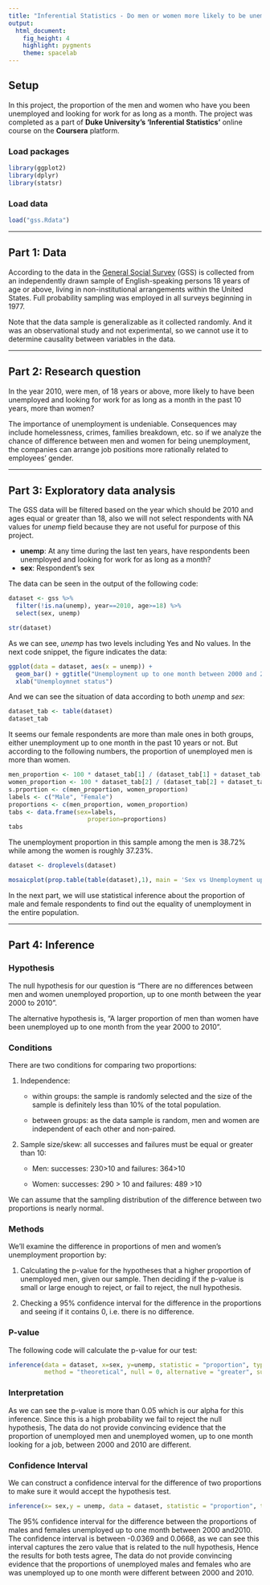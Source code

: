```yaml
---
title: "Inferential Statistics - Do men or women more likely to be unemployed?"
output: 
  html_document: 
    fig_height: 4
    highlight: pygments
    theme: spacelab
---
```


## Setup
In this project, the proportion of the men and women who have you been unemployed and looking for work for as long as a month.
The project was completed as a part of **Duke University’s ‘Inferential Statistics’** online course on the **Coursera** platform.

### Load packages

```r
library(ggplot2)
library(dplyr)
library(statsr)
```

### Load data


```r
load("gss.Rdata")
```


* * *

## Part 1: Data
According to the data in the [General Social Survey](https://gss.norc.org/Get-Documentation) (GSS) is collected from an independently drawn sample of English-speaking persons 18 years of age or above, living in non-institutional arrangements within the United States. Full probability sampling was employed in all surveys beginning in 1977.

Note that the data sample is generalizable as it collected randomly. And it was an observational 
study and not experimental, so we cannot use it to determine causality between variables in the data. 

* * *

## Part 2: Research question
In the year 2010, were men, of 18 years or above, more likely to have been unemployed and looking for work for as long as a month in the past 10 years, more than women?


The importance of unemployment is undeniable. Consequences may include homelessness,
crimes, families breakdown, etc. so if we analyze the chance of difference between men and women for being unemployment,
the companies can arrange job positions more rationally related to employees' gender.

* * *

## Part 3: Exploratory data analysis
The GSS data will be filtered based on the year which should be 2010 and ages equal
or greater than 18, also we will not select respondents with NA values for *unemp* field because they are not useful for purpose of this project.
  
* **unemp**: At any time during the last ten years, have respondents been unemployed and looking for work for as long as a month?
* **sex**: Respondent's sex

The data can be seen in the output of the following code:
```r
dataset <- gss %>%
  filter(!is.na(unemp), year==2010, age>=18) %>%
  select(sex, unemp)

str(dataset)
```
As we can see, *unemp* has two levels including Yes and No values. In the next code snippet,
the figure indicates the data:
```r
ggplot(data = dataset, aes(x = unemp)) + 
  geom_bar() + ggtitle("Unemployment up to one month between 2000 and 2010") + 
  xlab("Unemploymnet status")
```

And we can see the situation of data according to both *unemp* and *sex*:
```r
dataset_tab <- table(dataset)
dataset_tab
```
It seems our female respondents are more than male ones in both groups, either
unemployment up to one month in the past 10 years or not.
But according to the following numbers, the proportion of unemployed men is more than women.
```r
men_proportion <- 100 * dataset_tab[1] / (dataset_tab[1] + dataset_tab[3])
women_proportion <- 100 * dataset_tab[2] / (dataset_tab[2] + dataset_tab[4])
s.prportion <- c(men_proportion, women_proportion)
labels <- c("Male", "Female")
proportions <- c(men_proportion, women_proportion)
tabs <- data.frame(sex=labels,
                      properion=proportions)
tabs
```
The unemployment proportion in this sample among the men is 38.72% while among the women is roughly 37.23%.

```r
dataset <- droplevels(dataset)

mosaicplot(prop.table(table(dataset),1), main = 'Sex vs Unemployment up to one month')
```

In the next part, we will use statistical inference about the proportion of male and female respondents
to find out the equality of unemployment in the entire population.

* * *

## Part 4: Inference

### Hypothesis
The null hypothesis for our question is "There are no differences between men and women unemployed proportion, up to one month between the year 2000 to 2010".

The alternative hypothesis is, "A larger proportion of men than women have been unemployed up to one month from the year 2000 to 2010".

### Conditions
There are two conditions for comparing two proportions:

1. Independence:

    + within groups: the sample is randomly selected and the size of the sample is definitely less than 10% of the total population.

    + between groups: as the data sample is random, men and women are independent of each other and non-paired.
    
2. Sample size/skew: all successes and failures must be equal or greater than 10:

    + Men: successes: 230>10 and failures: 364>10 
    
    + Women: successes: 290 > 10 and failures: 489 >10 
    
We can assume that the sampling distribution of the difference between two proportions is nearly normal.

### Methods

We’ll examine the difference in proportions of men and women's unemployment proportion by:

1. Calculating the p-value for the hypotheses that a higher proportion of unemployed men, given our sample. Then deciding if the p-value is small or large enough to reject, or fail to reject, the null hypothesis.

2. Checking a 95% confidence interval for the difference in the proportions and seeing if it contains 0, i.e. there is no difference.

### P-value
The following code will calculate the p-value for our test:
```r
inference(data = dataset, x=sex, y=unemp, statistic = "proportion", type = "ht",
          method = "theoretical", null = 0, alternative = "greater", success = "Yes")
```

### Interpretation
As we can see the p-value is more than 0.05 which is our alpha for this inference.
Since this is a high probability we fail to reject the null hypothesis, The data do not provide convincing evidence
that the proportion of unemployed men and unemployed women, up to one month looking for a job, between 2000 and 2010 are different.

### Confidence Interval
We can construct a confidence interval for the difference of two proportions to make sure it would accept the hypothesis test.
```r
inference(x= sex,y = unemp, data = dataset, statistic = "proportion", type = "ci",method = "theoretical", success = "Yes")
```

The 95% confidence interval for the difference between the proportions of males and females unemployed up to one month between 2000 and2010. The confidence interval is between -0.0369 and 0.0668, as we can see this interval captures the zero value that is related to the null hypothesis, Hence the results for both tests agree, The data do not provide convincing evidence that the proportions of unemployed males and females who are was unemployed up to one month were different between 2000 and 2010.
